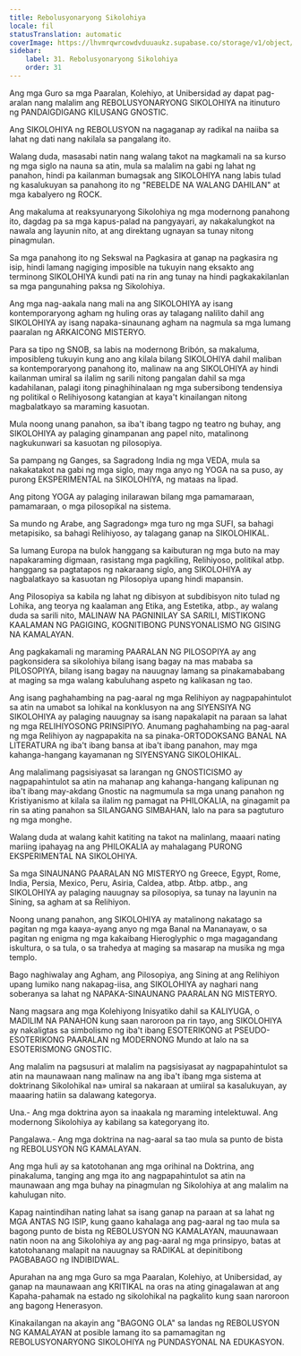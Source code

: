 ```yaml
---
title: Rebolusyonaryong Sikolohiya
locale: fil
statusTranslation: automatic
coverImage: https://lhvmrqwrcowdvduuaukz.supabase.co/storage/v1/object/public/strapi-uploads/small_cover-educacion-fundamental.webp-2d51a7828a2b1309555be27f7e2a61a0.webp
sidebar:
    label: 31. Rebolusyonaryong Sikolohiya
    order: 31
---
```

Ang mga Guro sa mga Paaralan, Kolehiyo, at Unibersidad ay dapat pag-aralan nang malalim ang REBOLUSYONARYONG SIKOLOHIYA na itinuturo ng PANDAIGDIGANG KILUSANG GNOSTIC.

Ang SIKOLOHIYA ng REBOLUSYON na nagaganap ay radikal na naiiba sa lahat ng dati nang nakilala sa pangalang ito.

Walang duda, masasabi natin nang walang takot na magkamali na sa kurso ng mga siglo na nauna sa atin, mula sa malalim na gabi ng lahat ng panahon, hindi pa kailanman bumagsak ang SIKOLOHIYA nang labis tulad ng kasalukuyan sa panahong ito ng "REBELDE NA WALANG DAHILAN" at mga kabalyero ng ROCK.

Ang makaluma at reaksyunaryong Sikolohiya ng mga modernong panahong ito, dagdag pa sa mga kapus-palad na pangyayari, ay nakakalungkot na nawala ang layunin nito, at ang direktang ugnayan sa tunay nitong pinagmulan.

Sa mga panahong ito ng Sekswal na Pagkasira at ganap na pagkasira ng isip, hindi lamang nagiging imposible na tukuyin nang eksakto ang terminong SIKOLOHIYA kundi pati na rin ang tunay na hindi pagkakakilanlan sa mga pangunahing paksa ng Sikolohiya.

Ang mga nag-aakala nang mali na ang SIKOLOHIYA ay isang kontemporaryong agham ng huling oras ay talagang nalilito dahil ang SIKOLOHIYA ay isang napaka-sinaunang agham na nagmula sa mga lumang paaralan ng ARKAICONG MISTERYO.

Para sa tipo ng SNOB, sa labis na modernong Bribón, sa makaluma, imposibleng tukuyin kung ano ang kilala bilang SIKOLOHIYA dahil maliban sa kontemporaryong panahong ito, malinaw na ang SIKOLOHIYA ay hindi kailanman umiral sa ilalim ng sarili nitong pangalan dahil sa mga kadahilanan, palagi itong pinaghihinalaan ng mga subersibong tendensiya ng politikal o Relihiyosong katangian at kaya't kinailangan nitong magbalatkayo sa maraming kasuotan.

Mula noong unang panahon, sa iba't ibang tagpo ng teatro ng buhay, ang SIKOLOHIYA ay palaging ginampanan ang papel nito, matalinong nagkukunwari sa kasuotan ng pilosopiya.

Sa pampang ng Ganges, sa Sagradong India ng mga VEDA, mula sa nakakatakot na gabi ng mga siglo, may mga anyo ng YOGA na sa puso, ay purong EKSPERIMENTAL na SIKOLOHIYA, ng mataas na lipad.

Ang pitong YOGA ay palaging inilarawan bilang mga pamamaraan, pamamaraan, o mga pilosopikal na sistema.

Sa mundo ng Arabe, ang Sagradong» mga turo ng mga SUFI, sa bahagi metapisiko, sa bahagi Relihiyoso, ay talagang ganap na SIKOLOHIKAL.

Sa lumang Europa na bulok hanggang sa kaibuturan ng mga buto na may napakaraming digmaan, rasistang mga pagkiling, Relihiyoso, politikal atbp. hanggang sa pagtatapos ng nakaraang siglo, ang SIKOLOHIYA ay nagbalatkayo sa kasuotan ng Pilosopiya upang hindi mapansin.

Ang Pilosopiya sa kabila ng lahat ng dibisyon at subdibisyon nito tulad ng Lohika, ang teorya ng kaalaman ang Etika, ang Estetika, atbp., ay walang duda sa sarili nito, MALINAW NA PAGNINILAY SA SARILI, MISTIKONG KAALAMAN NG PAGIGING, KOGNITIBONG PUNSYONALISMO NG GISING NA KAMALAYAN.

Ang pagkakamali ng maraming PAARALAN NG PILOSOPIYA ay ang pagkonsidera sa sikolohiya bilang isang bagay na mas mababa sa PILOSOPIYA, bilang isang bagay na nauugnay lamang sa pinakamababang at maging sa mga walang kabuluhang aspeto ng kalikasan ng tao.

Ang isang paghahambing na pag-aaral ng mga Relihiyon ay nagpapahintulot sa atin na umabot sa lohikal na konklusyon na ang SIYENSIYA NG SIKOLOHIYA ay palaging nauugnay sa isang napakalapit na paraan sa lahat ng mga RELIHIYOSONG PRINSIPIYO. Anumang paghahambing na pag-aaral ng mga Relihiyon ay nagpapakita na sa pinaka-ORTODOKSANG BANAL NA LITERATURA ng iba't ibang bansa at iba't ibang panahon, may mga kahanga-hangang kayamanan ng SIYENSYANG SIKOLOHIKAL.

Ang malalimang pagsisiyasat sa larangan ng GNOSTICISMO ay nagpapahintulot sa atin na mahanap ang kahanga-hangang kalipunan ng iba't ibang may-akdang Gnostic na nagmumula sa mga unang panahon ng Kristiyanismo at kilala sa ilalim ng pamagat na PHILOKALIA, na ginagamit pa rin sa ating panahon sa SILANGANG SIMBAHAN, lalo na para sa pagtuturo ng mga monghe.

Walang duda at walang kahit katiting na takot na malinlang, maaari nating mariing ipahayag na ang PHILOKALIA ay mahalagang PURONG EKSPERIMENTAL NA SIKOLOHIYA.

Sa mga SINAUNANG PAARALAN NG MISTERYO ng Greece, Egypt, Rome, India, Persia, Mexico, Peru, Asiria, Caldea, atbp. Atbp. atbp., ang SIKOLOHIYA ay palaging nauugnay sa pilosopiya, sa tunay na layunin na Sining, sa agham at sa Relihiyon.

Noong unang panahon, ang SIKOLOHIYA ay matalinong nakatago sa pagitan ng mga kaaya-ayang anyo ng mga Banal na Mananayaw, o sa pagitan ng enigma ng mga kakaibang Hieroglyphic o mga magagandang iskultura, o sa tula, o sa trahedya at maging sa masarap na musika ng mga templo.

Bago naghiwalay ang Agham, ang Pilosopiya, ang Sining at ang Relihiyon upang lumiko nang nakapag-iisa, ang SIKOLOHIYA ay naghari nang soberanya sa lahat ng NAPAKA-SINAUNANG PAARALAN NG MISTERYO.

Nang magsara ang mga Kolehiyong Inisyatiko dahil sa KALIYUGA, o MADILIM NA PANAHON kung saan naroroon pa rin tayo, ang SIKOLOHIYA ay nakaligtas sa simbolismo ng iba't ibang ESOTERIKONG at PSEUDO-ESOTERIKONG PAARALAN ng MODERNONG Mundo at lalo na sa ESOTERISMONG GNOSTIC.

Ang malalim na pagsusuri at malalim na pagsisiyasat ay nagpapahintulot sa atin na maunawaan nang malinaw na ang iba't ibang mga sistema at doktrinang Sikolohikal na» umiral sa nakaraan at umiiral sa kasalukuyan, ay maaaring hatiin sa dalawang kategorya.

Una.- Ang mga doktrina ayon sa inaakala ng maraming intelektuwal. Ang modernong Sikolohiya ay kabilang sa kategoryang ito.

Pangalawa.- Ang mga doktrina na nag-aaral sa tao mula sa punto de bista ng REBOLUSYON NG KAMALAYAN.

Ang mga huli ay sa katotohanan ang mga orihinal na Doktrina, ang pinakaluma, tanging ang mga ito ang nagpapahintulot sa atin na maunawaan ang mga buhay na pinagmulan ng Sikolohiya at ang malalim na kahulugan nito.

Kapag naintindihan nating lahat sa isang ganap na paraan at sa lahat ng MGA ANTAS NG ISIP, kung gaano kahalaga ang pag-aaral ng tao mula sa bagong punto de bista ng REBOLUSYON NG KAMALAYAN, mauunawaan natin noon na ang Sikolohiya ay ang pag-aaral ng mga prinsipyo, batas at katotohanang malapit na nauugnay sa RADIKAL at depinitibong PAGBABAGO ng INDIBIDWAL.

Apurahan na ang mga Guro sa mga Paaralan, Kolehiyo, at Unibersidad, ay ganap na maunawaan ang KRITIKAL na oras na ating ginagalawan at ang Kapaha-pahamak na estado ng sikolohikal na pagkalito kung saan naroroon ang bagong Henerasyon.

Kinakailangan na akayin ang "BAGONG OLA" sa landas ng REBOLUSYON NG KAMALAYAN at posible lamang ito sa pamamagitan ng REBOLUSYONARYONG SIKOLOHIYA ng PUNDASYONAL NA EDUKASYON.

